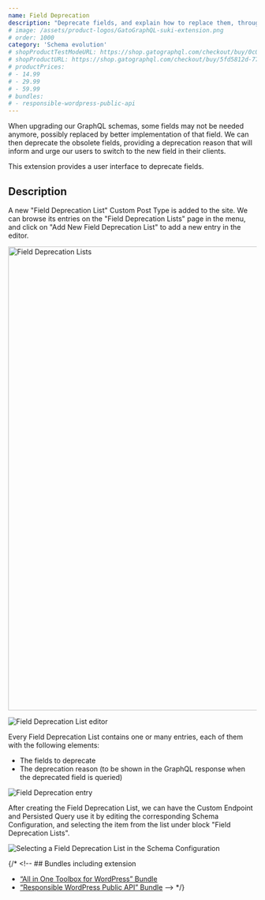 ```yaml
---
name: Field Deprecation
description: "Deprecate fields, and explain how to replace them, through a user interface."
# image: /assets/product-logos/GatoGraphQL-suki-extension.png
# order: 1000
category: 'Schema evolution'
# shopProductTestModeURL: https://shop.gatographql.com/checkout/buy/0c05b29a-a828-4278-b65a-039e98194580
# shopProductURL: https://shop.gatographql.com/checkout/buy/5fd5812d-77db-481e-a241-e097a4f1e5e9
# productPrices:
# - 14.99
# - 29.99
# - 59.99
# bundles:
# - responsible-wordpress-public-api
---
```


When upgrading our GraphQL schemas, some fields may not be needed anymore, possibly replaced by better implementation of that field. We can then deprecate the obsolete fields, providing a deprecation reason that will inform and urge our users to switch to the new field in their clients.

This extension provides a user interface to deprecate fields.

## Description

A new "Field Deprecation List" Custom Post Type is added to the site. We can browse its entries on the "Field Deprecation Lists" page in the menu, and click on "Add New Field Deprecation List" to add a new entry in the editor.

<Image
  src="/assets/extensions/upstream-pro/field-deprecation-lists.png"
  width="1024"
  height="940"
  alt="Field Deprecation Lists"
  caption="Field Deprecation Lists"
/>

![Field Deprecation List editor](/assets/extensions/upstream-pro/field-deprecation-list.png "Field Deprecation List editor")

Every Field Deprecation List contains one or many entries, each of them with the following elements:

- The fields to deprecate
- The deprecation reason (to be shown in the GraphQL response when the deprecated field is queried)

![Field Deprecation entry](/assets/extensions/upstream-pro/field-deprecation-entry.png "Field Deprecation entry")

After creating the Field Deprecation List, we can have the Custom Endpoint and Persisted Query use it by editing the corresponding Schema Configuration, and selecting the item from the list under block "Field Deprecation Lists".

![Selecting a Field Deprecation List in the Schema Configuration](/assets/extensions/upstream-pro/schema-config-field-deprecation-lists.png "Selecting a Field Deprecation List in the Schema Configuration")

{/* <!-- ## Bundles including extension

- [“All in One Toolbox for WordPress” Bundle](/bundles/all-in-one-toolbox-for-wordpress)
- [“Responsible WordPress Public API” Bundle](/bundles/responsible-wordpress-public-api) --> */}
